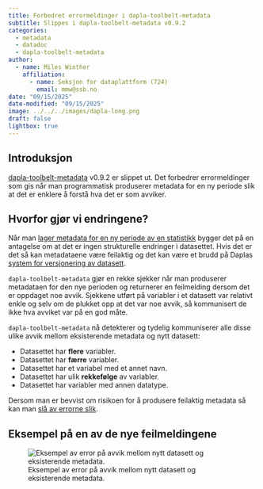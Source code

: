 ```yaml
---
title: Forbedret errormeldinger i dapla-toolbelt-metadata
subtitle: Slippes i dapla-toolbelt-metadata v0.9.2
categories:
  - metadata
  - datadoc
  - dapla-toolbelt-metadata
author:
  - name: Miles Winther
    affiliation:
      - name: Seksjon for dataplattform (724)
        email: mmw@ssb.no
date: "09/15/2025"
date-modified: "09/15/2025"
image: ../../../images/dapla-long.png
draft: false
lightbox: true
---
```


## Introduksjon

[dapla-toolbelt-metadata](https://pypi.org/project/dapla-toolbelt-metadata/) v0.9.2 er slippet ut. Det forbedrer errormeldinger som gis når man programmatisk produserer metadata for en ny periode slik at det er enklere å forstå hva det er som avviker.

## Hvorfor gjør vi endringene?

Når man [lager metadata for en ny periode av en statistikk](../../../statistikkere/datadoc-toolbelt.qmd#kopiere-fra-forrige-periode-uten-endringer) bygger det på en antagelse om at det er ingen strukturelle endringer i datasettet. Hvis det er det så kan metadataene være feilaktig og det kan være et brudd på Daplas [system for versjonering av datasett](../../../statistikkere/navnestandard.qmd#versjonering-av-datasett).

`dapla-toolbelt-metadata` gjør en rekke sjekker når man produserer metadataen for den nye perioden og returnerer en feilmelding dersom det er oppdaget noe avvik. Sjekkene utført på variabler i et datasett var relativt enkle og selv om de plukket opp at det var noe avvik, så kommunisert de ikke hva avviket var på en god måte.

`dapla-toolbelt-metadata` nå detekterer og tydelig kommuniserer alle disse ulike avvik mellom eksisterende metadata og nytt datasett:

- Datasettet har **flere** variabler.
- Datasettet har **færre** variabler.
- Datasettet har et variabel med et annet navn.
- Datasettet har ulik **rekkefølge** av variabler.
- Datasettet har variabler med annen datatype.

Dersom man er bevvist om risikoen for å produsere feilaktig metadata så kan man [slå av errorne slik](../../../statistikkere/datadoc-toolbelt.qmd#kopiere-fra-forrige-periode-med-endringer).

## Eksempel på en av de nye feilmeldingene

![Eksempel av error på avvik mellom nytt datasett og eksisterende metadata.](../../../images/dapla-toolbelt-metadata-inconsistent-datasets-error-example.png){fig-alt="Eksempel av error på avvik mellom nytt datasett og eksisterende metadata." #fig-dapla-toolbelt-metadata-inconsistent-datasets-error-example}
